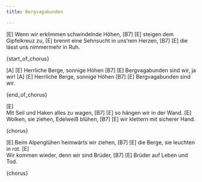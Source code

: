 ```yaml
---
title: Bergvagabunden

---
```


[E]
Wenn wir erklimmen schwindelnde Höhen,
[B7]                   [E]
steigen dem Gipfelkreuz zu,
[E]
brennt eine Sehnsucht in uns'rem Herzen,
[B7]                       [E]
die lässt uns nimmermehr in Ruh.


{start_of_chorus}

[A]             [E]
Herrliche Berge, sonnige Höhen
[B7]               [E]
Bergvagabunden sind wir, ja wir!
[A]             [E]
Herrliche Berge, sonnige Höhen
[B7]               [E]
Bergvagabunden sind wir.

{end_of_chorus}


[E]      
Mit Seil und Haken alles zu wagen,
  [B7]              [E]
so hängen wir in der Wand.
[E]     
Wolken, sie ziehen, Edelweiß blühen,
[B7]                     [E]
wir klettern mit sicherer Hand.

{chorus}

[E]
Beim Alpenglühen heimwärts wir ziehen,
[B7]                      [E]
die Berge, sie leuchten in rot.
[E]                   
Wir kommen wieder, denn wir sind Brüder,
[B7]                [E]
Brüder auf Leben und Tod.


{chorus}

